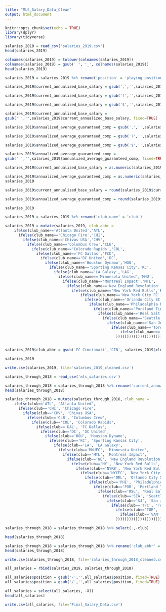 ```yaml
---
title: "MLS_Salary_Data_Clean"
output: html_document
---
```


```r
knitr::opts_chunk$set(echo = TRUE)
library(dplyr)
library(tidyverse)
```


```r
salaries_2019 = read_csv('salaries_2019.csv')
head(salaries_2019)
```

```r
colnames(salaries_2019) = tolower(colnames(salaries_2019))
colnames(salaries_2019) = gsub(' ', '_', colnames(salaries_2019))
head(salaries_2019)
```
```r
salaries_2019 = salaries_2019 %>% rename('position' = 'playing_position', 'current_annualized_base_salary' = 'cy_salary_(annual)', 'annualized_average_guaranteed_comp' = 'cy_guaranteed_comp_(annual)') %>% mutate(season = 2019)

```

```r
salaries_2019$current_annualized_base_salary = gsub(',','',salaries_2019$current_annualized_base_salary, fixed=TRUE)

salaries_2019$current_annualized_base_salary = gsub(')','',salaries_2019$current_annualized_base_salary, fixed=TRUE)

salaries_2019$current_annualized_base_salary = gsub('$','',salaries_2019$current_annualized_base_salary, fixed=TRUE)

salaries_2019$current_annualized_base_salary =
gsub(' ','',salaries_2019$current_annualized_base_salary, fixed=TRUE)

salaries_2019$annualized_average_guaranteed_comp = gsub(',','',salaries_2019$annualized_average_guaranteed_comp, fixed=TRUE)

salaries_2019$annualized_average_guaranteed_comp = gsub(')','',salaries_2019$annualized_average_guaranteed_comp, fixed=TRUE)

salaries_2019$annualized_average_guaranteed_comp = gsub('$','',salaries_2019$annualized_average_guaranteed_comp, fixed=TRUE)

salaries_2019$annualized_average_guaranteed_comp =
gsub(' ','',salaries_2019$annualized_average_guaranteed_comp, fixed=TRUE)


```


```r
salaries_2019$current_annualized_base_salary = as.numeric(salaries_2019$current_annualized_base_salary)

salaries_2019$annualized_average_guaranteed_comp = as.numeric(salaries_2019$annualized_average_guaranteed_comp)
salaries_2019
```
```r
salaries_2019$current_annualized_base_salary = round(salaries_2019$current_annualized_base_salary, digits = 0)

salaries_2019$annualized_average_guaranteed_comp = round(salaries_2019$annualized_average_guaranteed_comp, digits = 0)

salaries_2019
```
```r
salaries_2019 = salaries_2019 %>% rename('club_name' = 'club')

salaries_2019 = mutate(salaries_2019, club_abbr = 
    ifelse(club_name=='Atlanta United','ATL',
      ifelse(club_name=='Chicago Fire','CHI',
        ifelse(club_name=='Chivas USA','CHV',
          ifelse(club_name=='Columbus Crew','CLB',
            ifelse(club_name=='Colorado Rapids','COL',
              ifelse(club_name=='FC Dallas','FCD',
                ifelse(club_name=='DC United','DC',
                  ifelse(club_name=='Houston Dynamo','HOU',
                    ifelse(club_name=='Sporting Kansas City','KC',
                      ifelse(club_name=='LA Galaxy','LAG',
                        ifelse(club_name=='Minnesota United','MNU',
                          ifelse(club_name=='Montreal Impact','MTL',
                            ifelse(club_name=='New England Revolution','NE',
                              ifelse(club_name=='New York Red Bulls','RBNY',
                                  ifelse(club_name=='New York City FC','NYC',
                                    ifelse(club_name=='Orlando City SC','ORL',
                                      ifelse(club_name=='Philadelphia Union','PHI',
                                        ifelse(club_name=='Portland Timbers','POR',
                                          ifelse(club_name=='Real Salt Lake','RSL',
                                            ifelse(club_name=='Seattle Sounders FC','SEA',
                                              ifelse(club_name=='San Jose Earthquakes','SJ',
                                                ifelse(club_name=='Toronto FC','TFC',
                                                    ifelse(club_name=='Vancouver Whitecaps', 'VAN', club_name)
                                                  )))))))))))))))))))))))


salaries_2019$club_abbr = gsub('FC Cincinnati','CIN', salaries_2019$club_abbr)

salaries_2019
```

```r
write.csv(salaries_2019, file='salaries_2019_cleaned.csv')
```


```r
salaries_through_2018 = read_csv('mls_salaries.csv')
```
```r
salaries_through_2018 = salaries_through_2018 %>% rename('current_annualized_base_salary' = 'base_salary', 'annualized_average_guaranteed_comp' = 'total_compensation')
head(salaries_through_2018)

```

```r

salaries_through_2018 = mutate(salaries_through_2018, club_name = 
    ifelse(club=='ATL', 'Atlanta United',
      ifelse(club=='CHI', 'Chicago Fire',
        ifelse(club=='CHV', 'Chivas USA',
          ifelse(club=='CLB', 'Columbus Crew',
            ifelse(club=='COL', 'Colorado Rapids',
              ifelse(club=='DAL', 'FC Dallas',
                ifelse(club=='DC', 'DC United',
                  ifelse(club=='HOU', 'Houston Dynamo',
                    ifelse(club=='KC', 'Sporting Kansas City',
                      ifelse(club=='LA', 'LA Galaxy',
                        ifelse(club=='MNUFC', 'Minnesota United',
                          ifelse(club=='MTL', 'Montreal Impact',
                            ifelse(club=='NE', 'New England Revolution',
                              ifelse(club=='NY', 'New York Red Bulls',
                                ifelse(club=='NYRB', 'New York Red Bulls',
                                  ifelse(club=='NYCFC', 'New York City FC',
                                    ifelse(club=='ORL', 'Orlando City SC',
                                      ifelse(club=='PHI', 'Philadelphia Union',
                                        ifelse(club=='POR', 'Portland Timbers',
                                          ifelse(club=='RSL', 'Real Salt Lake',
                                            ifelse(club=='SEA', 'Seattle Sounders FC',
                                              ifelse(club=='SJ', 'San Jose Earthquakes',
                                                ifelse(club=='TFC', 'Toronto FC',
                                                  ifelse(club=='TOR', 'Toronto FC',
                                                    ifelse(club=='VAN', 'Vancouver Whitecaps', club)
                                                  )))))))))))))))))))))))))

```

```r
salaries_through_2018 = salaries_through_2018 %>% select(.,-club)

head(salaries_through_2018)
```
```r
salaries_through_2018 = salaries_through_2018 %>% rename('club_abbr' = 'club_grouped')
head(salaries_through_2018)
```
```r
write.csv(salaries_through_2018, file='salaries_through_2018_cleaned.csv')
```

```r

all_salaries = rbind(salaries_2019, salaries_through_2018)

```


```r

all_salaries$position = gsub('-','',all_salaries$position, fixed=TRUE)
all_salaries$position = gsub('/','',all_salaries$position, fixed=TRUE)

all_salaries = select(all_salaries, -X1)
head(all_salaries)

```


```r
write.csv(all_salaries, file='Final_Salary_Data.csv')
```
